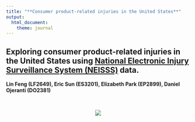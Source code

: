 ```yaml
---
title: "**Consumer product-related injuries in the United States**"
output: 
  html_document:
    theme: journal
---
```

## Exploring consumer product-related injuries in the United States using [National Electronic Injury Surveillance System (NEISSS)](https://www.cpsc.gov/Research--Statistics/NEISS-Injury-Data/) data. 

**Lin Feng (LF2649), Eric Sun (ES3201), Elizabeth Park (EP2899), Daniel Ojeranti (DO2381)**

<br>

<center>
<img src="image/home_pic.jpg" style="width:`150%">  